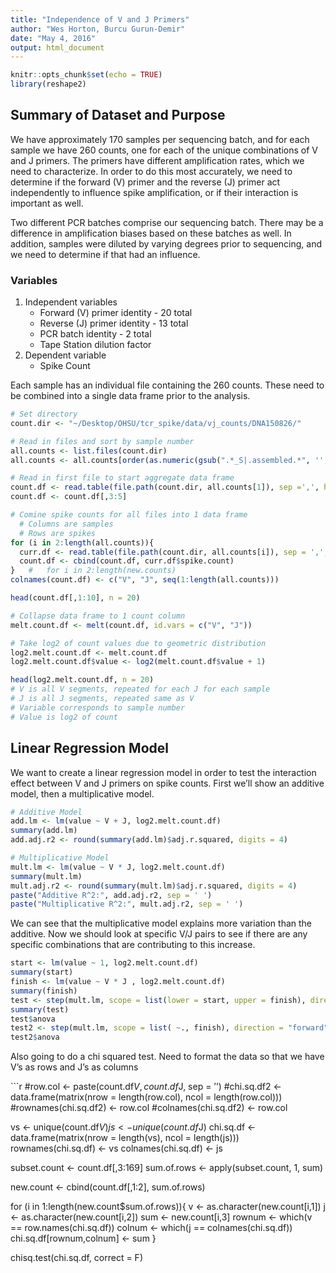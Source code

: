 ```yaml
---
title: "Independence of V and J Primers"
author: "Wes Horton, Burcu Gurun-Demir"
date: "May 4, 2016"
output: html_document
---
```


```r
knitr::opts_chunk$set(echo = TRUE)
library(reshape2)
```

## Summary of Dataset and Purpose

We have approximately 170 samples per sequencing batch, and for each sample we have 260 counts, one for each of the unique combinations of V and J primers. The primers have different amplification rates, which we need to characterize. In order to do this most accurately, we need to determine if the forward (V) primer and the reverse (J) primer act independently to influence spike amplification, or if their interaction is important as well.  

Two different PCR batches comprise our sequencing batch. There may be a difference in amplification biases based on these batches as well. In addition, samples were diluted by varying degrees prior to sequencing, and we need to determine if that had an influence.  

### Variables

1. Independent variables
    + Forward (V) primer identity - 20 total
    + Reverse (J) primer identity - 13 total
    + PCR batch identity - 2 total
    + Tape Station dilution factor  
  
  
2. Dependent variable
    + Spike Count  


Each sample has an individual file containing the 260 counts. These need to be combined into a single data frame prior to the analysis.

```r
# Set directory
count.dir <- "~/Desktop/OHSU/tcr_spike/data/vj_counts/DNA150826/"

# Read in files and sort by sample number
all.counts <- list.files(count.dir)
all.counts <- all.counts[order(as.numeric(gsub(".*_S|.assembled.*", '', all.counts)))]

# Read in first file to start aggregate data frame
count.df <- read.table(file.path(count.dir, all.counts[1]), sep =',', header = T)
count.df <- count.df[,3:5]

# Comine spike counts for all files into 1 data frame
  # Columns are samples
  # Rows are spikes
for (i in 2:length(all.counts)){
  curr.df <- read.table(file.path(count.dir, all.counts[i]), sep = ',', header = T)
  count.df <- cbind(count.df, curr.df$spike.count)
}   #   for i in 2:length(new.counts)
colnames(count.df) <- c("V", "J", seq(1:length(all.counts)))

head(count.df[,1:10], n = 20)

# Collapse data frame to 1 count column
melt.count.df <- melt(count.df, id.vars = c("V", "J"))

# Take log2 of count values due to geometric distribution
log2.melt.count.df <- melt.count.df
log2.melt.count.df$value <- log2(melt.count.df$value + 1)

head(log2.melt.count.df, n = 20)
# V is all V segments, repeated for each J for each sample
# J is all J segments, repeated same as V
# Variable corresponds to sample number
# Value is log2 of count
```

## Linear Regression Model

We want to create a linear regression model in order to test the interaction effect between V and J primers on spike counts. First we'll show an additive model, then a multiplicative model.

```r
# Additive Model
add.lm <- lm(value ~ V + J, log2.melt.count.df)
summary(add.lm)
add.adj.r2 <- round(summary(add.lm)$adj.r.squared, digits = 4)

# Multiplicative Model
mult.lm <- lm(value ~ V * J, log2.melt.count.df)
summary(mult.lm)
mult.adj.r2 <- round(summary(mult.lm)$adj.r.squared, digits = 4)
paste("Additive R^2:", add.adj.r2, sep = ' ')
paste("Multiplicative R^2:", mult.adj.r2, sep = ' ')
```

We can see that the multiplicative model explains more variation than the additive. Now we should look at specific V/J pairs to see if there are any specific combinations that are contributing to this increase.

```r
start <- lm(value ~ 1, log2.melt.count.df)
summary(start)
finish <- lm(value ~ V * J , log2.melt.count.df)
summary(finish)
test <- step(mult.lm, scope = list(lower = start, upper = finish), direction = "forward")
summary(test)
test$anova
test2 <- step(mult.lm, scope = list( ~., finish), direction = "forward")
test2$anova

```


Also going to do a chi squared test. Need to format the data so that we have V's as rows and J's as columns

```r
#row.col <- paste(count.df$V, count.df$J, sep = '')
#chi.sq.df2 <- data.frame(matrix(nrow = length(row.col), ncol = length(row.col)))
#rownames(chi.sq.df2) <- row.col
#colnames(chi.sq.df2) <- row.col

vs <- unique(count.df$V)
js <- unique(count.df$J)
chi.sq.df <- data.frame(matrix(nrow = length(vs), ncol = length(js)))
rownames(chi.sq.df) <- vs
colnames(chi.sq.df) <- js

subset.count <- count.df[,3:169]
sum.of.rows <- apply(subset.count, 1, sum)

new.count <- cbind(count.df[,1:2], sum.of.rows)

for (i in 1:length(new.count$sum.of.rows)){
  v <- as.character(new.count[i,1])
  j <- as.character(new.count[i,2])
  sum <- new.count[i,3]
  rownum <- which(v == row.names(chi.sq.df))
  colnum <- which(j == colnames(chi.sq.df))
  chi.sq.df[rownum,colnum] <- sum 
}

chisq.test(chi.sq.df, correct = F)
